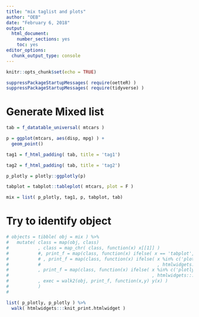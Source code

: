 ```yaml
---
title: "mix taglist and plots"
author: "OEB"
date: "February 6, 2018"
output: 
  html_document: 
    number_sections: yes
    toc: yes
editor_options: 
  chunk_output_type: console
---
```


```r
knitr::opts_chunk$set(echo = TRUE)
```

```r

suppressPackageStartupMessages( require(oetteR) )
suppressPackageStartupMessages( require(tidyverse) )

```


# Generate Mixed list

```r

tab = f_datatable_universal( mtcars )

p = ggplot(mtcars, aes(disp, mpg) ) +
  geom_point()

tag1 = f_html_padding( tab, title = 'tag1')

tag2 = f_html_padding( tab, title = 'tag2') 

p_plotly = plotly::ggplotly(p)

tabplot = tabplot::tableplot( mtcars, plot = F )

mix = list( p_plotly, tag1, p, tabplot, tab) 


```


# Try to identify object

```r

# objects = tibble( obj = mix ) %>%
#   mutate( class = map(obj, class)
#           , class = map_chr( class, function(x) x[[1]] )
#           #, print_f = map(class, function(x) ifelse( x == 'tabplot',tabplot:::plot.tabplot, print) )
#           # , print_f = map(class, function(x) ifelse( x %in% c('plotly', 'shiny.tag.list', 'datatables')
#           #                                            , htmlwidgets:::knit_print.htmlwidget, print) )
#           , print_f = map(class, function(x) ifelse( x %in% c('plotly')
#                                                      , htmlwidgets:::knit_print.htmlwidget, print) )
#           , exec = walk2(obj, print_f, function(x,y) y(x) )
#           )
# 

list( p_plotly, p_plotly ) %>%
  walk( htmlwidgets:::knit_print.htmlwidget )


```


